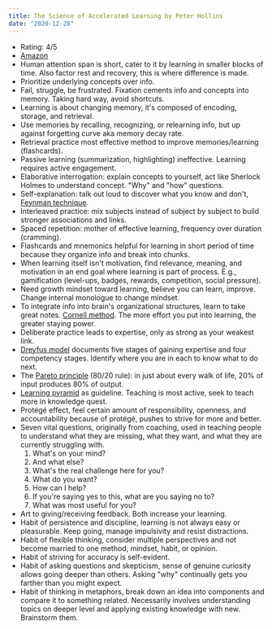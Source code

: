 ```yaml
---
title: The Science of Accelerated Learning by Peter Hollins
date: "2020-12-28"
---
```


- Rating: 4/5
- [Amazon](https://amzn.to/3aWX2bH)
- Human attention span is short, cater to it by learning in smaller blocks of time. Also factor rest and recovery, this is where difference is made.
- Prioritize underlying concepts over info.
- Fail, struggle, be frustrated. Fixation cements info and concepts into memory. Taking hard way, avoid shortcuts.
- Learning is about changing memory, it's composed of encoding, storage, and retrieval.
- Use memories by recalling, recognizing, or relearning info, but up against forgetting curve aka memory decay rate.
- Retrieval practice most effective method to improve memories/learning (flashcards).
- Passive learning (summarization, highlighting) ineffective. Learning requires active engagement.
- Elaborative interrogation: explain concepts to yourself, act like Sherlock Holmes to understand concept. "Why" and "how" questions.
- Self-explanation: talk out loud to discover what you know and don't, [Feynman technique](https://fs.blog/2012/04/feynman-technique/).
- Interleaved practice: mix subjects instead of subject by subject to build stronger associations and links.
- Spaced repetition: mother of effective learning, frequency over duration (cramming).
- Flashcards and mnemonics helpful for learning in short period of time because they organize info and break into chunks.
- When learning itself isn't motivation, find relevance, meaning, and motivation in an end goal where learning is part of process. E.g., gamification (level-ups, badges, rewards, competition, social pressure).
- Need growth mindset toward learning, believe you can learn, improve. Change internal monologue to change mindset.
- To integrate info into brain's organizational structures, learn to take great notes. [Cornell method](https://en.wikipedia.org/wiki/Cornell_Notes). The more effort you put into learning, the greater staying power.
- Deliberate practice leads to expertise, only as strong as your weakest link.
- [Dreyfus model](https://en.wikipedia.org/wiki/Dreyfus_model_of_skill_acquisition) documents five stages of gaining expertise and four competency stages. Identify where you are in each to know what to do next.
- The [Pareto principle](https://en.wikipedia.org/wiki/Pareto_principle) (80/20 rule): in just about every walk of life, 20% of input produces 80% of output.
- [Learning pyramid](https://en.wikipedia.org/wiki/Learning_pyramid) as guideline. Teaching is most active, seek to teach more in knowledge quest.
- Protégé effect, feel certain amount of responsibility, openness, and accountability because of protégé, pushes to strive for more and better.
- Seven vital questions, originally from coaching, used in teaching people to understand what they are missing, what they want, and what they are currently struggling with.
  1. What's on your mind?
  1. And what else?
  1. What's the real challenge here for you?
  1. What do you want?
  1. How can I help?
  1. If you're saying yes to this, what are you saying no to?
  1. What was most useful for you?
- Art to giving/receiving feedback. Both increase your learning.
- Habit of persistence and discipline, learning is not always easy or pleasurable. Keep going, manage impulsivity and resist distractions.
- Habit of flexible thinking, consider multiple perspectives and not become married to one method, mindset, habit, or opinion.
- Habit of striving for accuracy is self-evident.
- Habit of asking questions and skepticism, sense of genuine curiosity allows going deeper than others. Asking "why" continually gets you farther than you might expect.
- Habit of thinking in metaphors, break down an idea into components and compare it to something related. Necessarily involves understanding topics on deeper level and applying existing knowledge with new. Brainstorm them.
